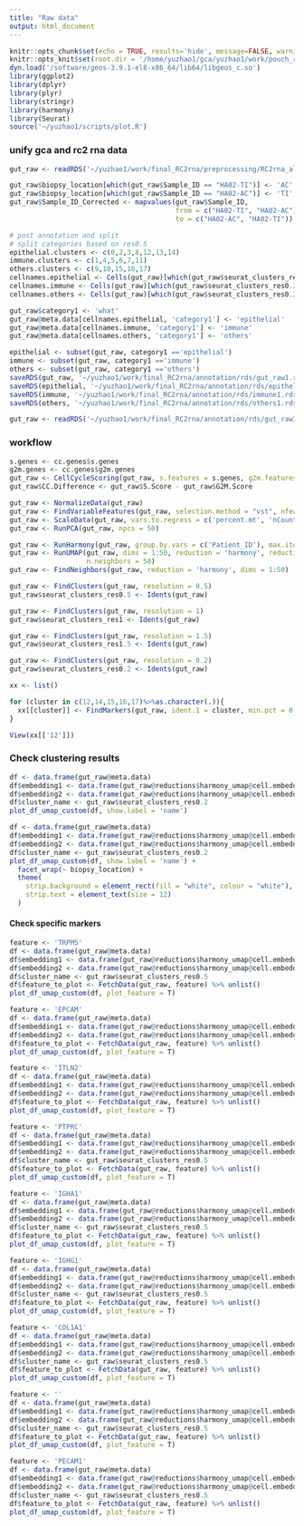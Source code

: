 ```yaml
---
title: "Raw data"
output: html_document
---
```


```r
knitr::opts_chunk$set(echo = TRUE, results='hide', message=FALSE, warning=FALSE, fig.height = 7, fig.width = 7)
knitr::opts_knit$set(root.dir = '/home/yuzhao1/gca/yuzhao1/work/pouch_rna/')
dyn.load('/software/geos-3.9.1-el8-x86_64/lib64/libgeos_c.so')
library(ggplot2)
library(dplyr)
library(plyr)
library(stringr)
library(harmony)
library(Seurat)
source('~/yuzhao1/scripts/plot.R')
```

### unify gca and rc2 rna data

```r
gut_raw <- readRDS('~/yuzhao1/work/final_RC2rna/preprocessing/RC2rna_all24samples_removedAmbientRNA_calculatedDoubletScores_seurat_filtered.rds')

```

```r
gut_raw$biopsy_location[which(gut_raw$Sample_ID == "HA02-TI")] <- 'AC'
gut_raw$biopsy_location[which(gut_raw$Sample_ID == "HA02-AC")] <- 'TI'
gut_raw$Sample_ID_Corrected <- mapvalues(gut_raw$Sample_ID,
                                         from = c("HA02-TI", "HA02-AC"),
                                         to = c("HA02-AC", "HA02-TI"))
```


```r
# post annotation and split
# split categories based on res0.5
epithelial.clusters <- c(0,2,3,8,12,13,14)
immune.clusters <- c(1,4,5,6,7,11)
others.clusters <- c(9,10,15,16,17)
cellnames.epithelial <- Cells(gut_raw)[which(gut_raw$seurat_clusters_res0.2 %in% epithelial.clusters)]
cellnames.immune <- Cells(gut_raw)[which(gut_raw$seurat_clusters_res0.2 %in% immune.clusters)]
cellnames.others <- Cells(gut_raw)[which(gut_raw$seurat_clusters_res0.2 %in% others.clusters)]

gut_raw$category1 <- 'what'
gut_raw@meta.data[cellnames.epithelial, 'category1'] <- 'epithelial'
gut_raw@meta.data[cellnames.immune, 'category1'] <- 'immune'
gut_raw@meta.data[cellnames.others, 'category1'] <- 'others'
```

```r
epithelial <- subset(gut_raw, category1 =='epithelial')
immune <- subset(gut_raw, category1 =='immune')
others <- subset(gut_raw, category1 =='others')
saveRDS(gut_raw, '~/yuzhao1/work/final_RC2rna/annotation/rds/gut_raw1.rds')
saveRDS(epithelial, '~/yuzhao1/work/final_RC2rna/annotation/rds/epithelial1.rds')
saveRDS(immune, '~/yuzhao1/work/final_RC2rna/annotation/rds/immune1.rds')
saveRDS(others, '~/yuzhao1/work/final_RC2rna/annotation/rds/others1.rds')
```

```r
gut_raw <- readRDS('~/yuzhao1/work/final_RC2rna/annotation/rds/gut_raw1.rds')

```


### workflow

```r
s.genes <- cc.genes$s.genes
g2m.genes <- cc.genes$g2m.genes
gut_raw <- CellCycleScoring(gut_raw, s.features = s.genes, g2m.features = g2m.genes, set.ident = F)
gut_raw$CC.Difference <- gut_raw$S.Score - gut_raw$G2M.Score

gut_raw <- NormalizeData(gut_raw)
gut_raw <- FindVariableFeatures(gut_raw, selection.method = "vst", nfeatures = 2000)
gut_raw <- ScaleData(gut_raw, vars.to.regress = c('percent.mt', 'nCount_RNA', 'CC.Difference'))
gut_raw <- RunPCA(gut_raw, npcs = 50)

gut_raw <- RunHarmony(gut_raw, group.by.vars = c('Patient_ID'), max.iter.harmony = 20)
gut_raw <- RunUMAP(gut_raw, dims = 1:50, reduction = 'harmony', reduction.name = 'harmony_umap', reduction.key = 'UMAP_',
                   n.neighbors = 50)
gut_raw <- FindNeighbors(gut_raw, reduction = 'harmony', dims = 1:50)

gut_raw <- FindClusters(gut_raw, resolution = 0.5)
gut_raw$seurat_clusters_res0.5 <- Idents(gut_raw)

gut_raw <- FindClusters(gut_raw, resolution = 1)
gut_raw$seurat_clusters_res1 <- Idents(gut_raw)

gut_raw <- FindClusters(gut_raw, resolution = 1.5)
gut_raw$seurat_clusters_res1.5 <- Idents(gut_raw)

gut_raw <- FindClusters(gut_raw, resolution = 0.2)
gut_raw$seurat_clusters_res0.2 <- Idents(gut_raw)
```

```r
xx <- list()

for (cluster in c(12,14,15,16,17)%>%as.character(.)){
  xx[[cluster]] <- FindMarkers(gut_raw, ident.1 = cluster, min.pct = 0.2, logfc.threshold = 1, group.by = 'seurat_clusters_res0.2')
}

View(xx[['12']])
```







### Check clustering results

```r
df <- data.frame(gut_raw@meta.data)
df$embedding1 <- data.frame(gut_raw@reductions$harmony_umap@cell.embeddings)$UMAP_1
df$embedding2 <- data.frame(gut_raw@reductions$harmony_umap@cell.embeddings)$UMAP_2
df$cluster_name <- gut_raw$seurat_clusters_res0.2
plot_df_umap_custom(df, show.label = 'name')
```

```r
df <- data.frame(gut_raw@meta.data)
df$embedding1 <- data.frame(gut_raw@reductions$harmony_umap@cell.embeddings)$UMAP_1
df$embedding2 <- data.frame(gut_raw@reductions$harmony_umap@cell.embeddings)$UMAP_2
df$cluster_name <- gut_raw$seurat_clusters_res0.2
plot_df_umap_custom(df, show.label = 'name') +
  facet_wrap(~ biopsy_location) +
  theme(
    strip.background = element_rect(fill = "white", colour = "white"),
    strip.text = element_text(size = 12)
  )
```


#### Check specific markers


```r
feature <- 'TRPM5'
df <- data.frame(gut_raw@meta.data)
df$embedding1 <- data.frame(gut_raw@reductions$harmony_umap@cell.embeddings)$UMAP_1
df$embedding2 <- data.frame(gut_raw@reductions$harmony_umap@cell.embeddings)$UMAP_2
df$cluster_name <- gut_raw$seurat_clusters_res0.5
df$feature_to_plot <- FetchData(gut_raw, feature) %>% unlist()
plot_df_umap_custom(df, plot_feature = T)
```


```r
feature <- 'EPCAM'
df <- data.frame(gut_raw@meta.data)
df$embedding1 <- data.frame(gut_raw@reductions$harmony_umap@cell.embeddings)$UMAP_1
df$embedding2 <- data.frame(gut_raw@reductions$harmony_umap@cell.embeddings)$UMAP_2
df$feature_to_plot <- FetchData(gut_raw, feature) %>% unlist()
plot_df_umap_custom(df, plot_feature = T)
```

```r
feature <- 'ITLN2'
df <- data.frame(gut_raw@meta.data)
df$embedding1 <- data.frame(gut_raw@reductions$harmony_umap@cell.embeddings)$UMAP_1
df$embedding2 <- data.frame(gut_raw@reductions$harmony_umap@cell.embeddings)$UMAP_2
df$feature_to_plot <- FetchData(gut_raw, feature) %>% unlist()
plot_df_umap_custom(df, plot_feature = T)
```

```r
feature <- 'PTPRC'
df <- data.frame(gut_raw@meta.data)
df$embedding1 <- data.frame(gut_raw@reductions$harmony_umap@cell.embeddings)$UMAP_1
df$embedding2 <- data.frame(gut_raw@reductions$harmony_umap@cell.embeddings)$UMAP_2
df$cluster_name <- gut_raw$seurat_clusters_res0.5
df$feature_to_plot <- FetchData(gut_raw, feature) %>% unlist()
plot_df_umap_custom(df, plot_feature = T)
```


```r
feature <- 'IGHA1'
df <- data.frame(gut_raw@meta.data)
df$embedding1 <- data.frame(gut_raw@reductions$harmony_umap@cell.embeddings)$UMAP_1
df$embedding2 <- data.frame(gut_raw@reductions$harmony_umap@cell.embeddings)$UMAP_2
df$cluster_name <- gut_raw$seurat_clusters_res0.5
df$feature_to_plot <- FetchData(gut_raw, feature) %>% unlist()
plot_df_umap_custom(df, plot_feature = T)
```

```r
feature <- 'IGHG1'
df <- data.frame(gut_raw@meta.data)
df$embedding1 <- data.frame(gut_raw@reductions$harmony_umap@cell.embeddings)$UMAP_1
df$embedding2 <- data.frame(gut_raw@reductions$harmony_umap@cell.embeddings)$UMAP_2
df$cluster_name <- gut_raw$seurat_clusters_res0.5
df$feature_to_plot <- FetchData(gut_raw, feature) %>% unlist()
plot_df_umap_custom(df, plot_feature = T)
```

```r
feature <- 'COL1A1'
df <- data.frame(gut_raw@meta.data)
df$embedding1 <- data.frame(gut_raw@reductions$harmony_umap@cell.embeddings)$UMAP_1
df$embedding2 <- data.frame(gut_raw@reductions$harmony_umap@cell.embeddings)$UMAP_2
df$cluster_name <- gut_raw$seurat_clusters_res0.5
df$feature_to_plot <- FetchData(gut_raw, feature) %>% unlist()
plot_df_umap_custom(df, plot_feature = T)
```

```r
feature <- ''
df <- data.frame(gut_raw@meta.data)
df$embedding1 <- data.frame(gut_raw@reductions$harmony_umap@cell.embeddings)$UMAP_1
df$embedding2 <- data.frame(gut_raw@reductions$harmony_umap@cell.embeddings)$UMAP_2
df$cluster_name <- gut_raw$seurat_clusters_res0.5
df$feature_to_plot <- FetchData(gut_raw, feature) %>% unlist()
plot_df_umap_custom(df, plot_feature = T)
```


```r
feature <- 'PECAM1'
df <- data.frame(gut_raw@meta.data)
df$embedding1 <- data.frame(gut_raw@reductions$harmony_umap@cell.embeddings)$UMAP_1
df$embedding2 <- data.frame(gut_raw@reductions$harmony_umap@cell.embeddings)$UMAP_2
df$cluster_name <- gut_raw$seurat_clusters_res0.5
df$feature_to_plot <- FetchData(gut_raw, feature) %>% unlist()
plot_df_umap_custom(df, plot_feature = T)
```


















